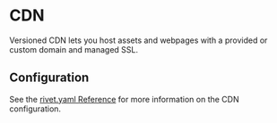 
# CDN

<Summary>
  Versioned CDN lets you host assets and webpages with a provided or custom domain and managed SSL.
</Summary>

## Configuration

See the [rivet.yaml Reference](/docs/general/config#cdn) for more information on the CDN configuration.

<ResourceGroup>
  <Resource
    title='rivet.yaml Reference'
    icon={faFilePen}
    href='/docs/general/config#cdn'
  />
  <Resource
    title='rivet.game Domain'
    icon={faLink}
    href='/docs/cdn/concepts/rivet-game-domain'
  />
  <Resource
    title='Custom Root Domain'
    icon={faLink}
    href='/docs/cdn/concepts/custom-root-domain'
  />
  <Resource
    title='Caching files'
    icon={faGlobe}
    href='/docs/cdn/concepts/caching-files'
  />
</ResourceGroup>